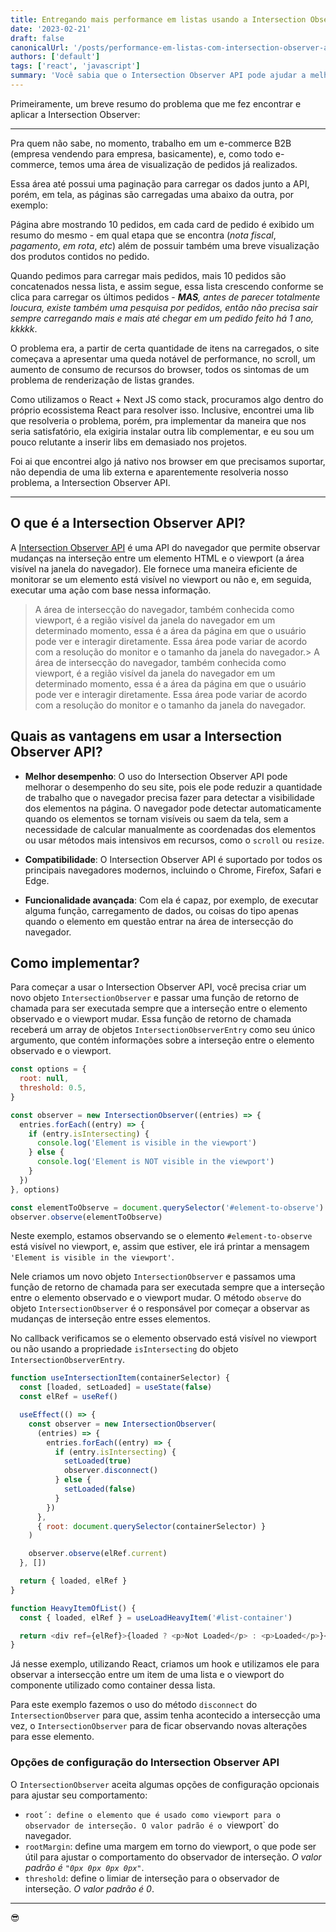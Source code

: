 ```yaml
---
title: Entregando mais performance em listas usando a Intersection Observer API
date: '2023-02-21'
draft: false
canonicalUrl: '/posts/performance-em-listas-com-intersection-observer-api'
authors: ['default']
tags: ['react', 'javascript']
summary: 'Você sabia que o Intersection Observer API pode ajudar a melhorar o desempenho do seu site? 🚀👀 Essa API do navegador permite detectar facilmente se um elemento HTML está visível no viewport ou não, sem afetar negativamente a experiência do usuário.'
---
```


Primeiramente, um breve resumo do problema que me fez encontrar e aplicar a Intersection Observer:

---

Pra quem não sabe, no momento, trabalho em um e-commerce B2B (empresa vendendo para empresa, basicamente), e, como todo e-commerce, temos uma área de visualização de pedidos já realizados.

Essa área até possui uma paginação para carregar os dados junto a API, porém, em tela, as páginas são carregadas uma abaixo da outra, por exemplo:

Página abre mostrando 10 pedidos, em cada card de pedido é exibido um resumo do mesmo - em qual etapa que se encontra (_nota fiscal_, _pagamento_, _em rota_, _etc_) além de possuir também uma breve visualização dos produtos contidos no pedido.

Quando pedimos para carregar mais pedidos, mais 10 pedidos são concatenados nessa lista, e assim segue, essa lista crescendo conforme se clica para carregar os últimos pedidos - _**MAS**, antes de parecer totalmente loucura, existe também uma pesquisa por pedidos, então não precisa sair sempre carregando mais e mais até chegar em um pedido feito há 1 ano, kkkkk_.

O problema era, a partir de certa quantidade de itens na carregados, o site começava a apresentar uma queda notável de performance, no scroll, um aumento de consumo de recursos do browser, todos os sintomas de um problema de renderização de listas grandes.

Como utilizamos o React + Next JS como stack, procuramos algo dentro do próprio ecossistema React para resolver isso. Inclusive, encontrei uma lib que resolveria o problema, porém, pra implementar da maneira que nos seria satisfatório, ela exigiria instalar outra lib complementar, e eu sou um pouco relutante a inserir libs em demasiado nos projetos.

Foi ai que encontrei algo já nativo nos browser em que precisamos suportar, não dependia de uma lib externa e aparentemente resolveria nosso problema, a Intersection Observer API.

---

## O que é a Intersection Observer API?

A [Intersection Observer API](https://developer.mozilla.org/en-US/docs/Web/API/Intersection_Observer_API) é uma API do navegador que permite observar mudanças na interseção entre um elemento HTML e o viewport (a área visível na janela do navegador). Ele fornece uma maneira eficiente de monitorar se um elemento está visível no viewport ou não e, em seguida, executar uma ação com base nessa informação.

> A área de intersecção do navegador, também conhecida como viewport, é a região visível da janela do navegador em um determinado momento, essa é a área da página em que o usuário pode ver e interagir diretamente. Essa área pode variar de acordo com a resolução do monitor e o tamanho da janela do navegador.> A área de intersecção do navegador, também conhecida como viewport, é a região visível da janela do navegador em um determinado momento, essa é a área da página em que o usuário pode ver e interagir diretamente. Essa área pode variar de acordo com a resolução do monitor e o tamanho da janela do navegador.

## Quais as vantagens em usar a Intersection Observer API?

- **Melhor desempenho**: O uso do Intersection Observer API pode melhorar o desempenho do seu site, pois ele pode reduzir a quantidade de trabalho que o navegador precisa fazer para detectar a visibilidade dos elementos na página. O navegador pode detectar automaticamente quando os elementos se tornam visíveis ou saem da tela, sem a necessidade de calcular manualmente as coordenadas dos elementos ou usar métodos mais intensivos em recursos, como o `scroll` ou `resize`.

- **Compatibilidade**: O Intersection Observer API é suportado por todos os principais navegadores modernos, incluindo o Chrome, Firefox, Safari e Edge.

- **Funcionalidade avançada**: Com ela é capaz, por exemplo, de executar alguma função, carregamento de dados, ou coisas do tipo apenas quando o elemento em questão entrar na área de intersecção do navegador.

## Como implementar?

Para começar a usar o Intersection Observer API, você precisa criar um novo objeto `IntersectionObserver` e passar uma função de retorno de chamada para ser executada sempre que a interseção entre o elemento observado e o viewport mudar. Essa função de retorno de chamada receberá um array de objetos `IntersectionObserverEntry` como seu único argumento, que contém informações sobre a interseção entre o elemento observado e o viewport.

```javascript
const options = {
  root: null,
  threshold: 0.5,
}

const observer = new IntersectionObserver((entries) => {
  entries.forEach((entry) => {
    if (entry.isIntersecting) {
      console.log('Element is visible in the viewport')
    } else {
      console.log('Element is NOT visible in the viewport')
    }
  })
}, options)

const elementToObserve = document.querySelector('#element-to-observe')
observer.observe(elementToObserve)
```

Neste exemplo, estamos observando se o elemento `#element-to-observe` está visível no viewport, e, assim que estiver, ele irá printar a mensagem `'Element is visible in the viewport'`.

Nele criamos um novo objeto `IntersectionObserver` e passamos uma função de retorno de chamada para ser executada sempre que a interseção entre o elemento observado e o viewport mudar. O método `observe` do objeto `IntersectionObserver` é o responsável por começar a observar as mudanças de interseção entre esses elementos.

No callback verificamos se o elemento observado está visível no viewport ou não usando a propriedade `isIntersecting` do objeto `IntersectionObserverEntry`.

```javascript
function useIntersectionItem(containerSelector) {
  const [loaded, setLoaded] = useState(false)
  const elRef = useRef()

  useEffect(() => {
    const observer = new IntersectionObserver(
      (entries) => {
        entries.forEach((entry) => {
          if (entry.isIntersecting) {
            setLoaded(true)
            observer.disconnect()
          } else {
            setLoaded(false)
          }
        })
      },
      { root: document.querySelector(containerSelector) }
    )

    observer.observe(elRef.current)
  }, [])

  return { loaded, elRef }
}

function HeavyItemOfList() {
  const { loaded, elRef } = useLoadHeavyItem('#list-container')

  return <div ref={elRef}>{loaded ? <p>Not Loaded</p> : <p>Loaded</p>}</div>
}
```

Já nesse exemplo, utilizando React, criamos um hook e utilizamos ele para observar a intersecção entre um item de uma lista e o viewport do componente utilizado como container dessa lista.

Para este exemplo fazemos o uso do método `disconnect` do `IntersectionObserver` para que, assim tenha acontecido a intersecção uma vez, o `IntersectionObserver` para de ficar observando novas alterações para esse elemento.

### Opções de configuração do Intersection Observer API

O `IntersectionObserver` aceita algumas opções de configuração opcionais para ajustar seu comportamento:

- `root´: define o elemento que é usado como viewport para o observador de interseção. O valor padrão é o `viewport` do navegador.
- `rootMargin`: define uma margem em torno do viewport, o que pode ser útil para ajustar o comportamento do observador de interseção. _O valor padrão é `"0px 0px 0px 0px"`_.
- `threshold`: define o limiar de interseção para o observador de interseção. _O valor padrão é 0_.

---

😎
